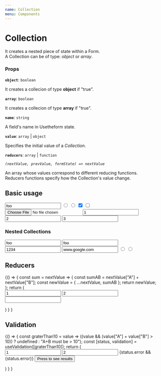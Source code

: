 ---
name: Collection
menu: Components
---


# Collection

It creates a nested piece of state within a Form. <br />
A Collection can be of type: *object* or *array*.

### Props

**`object`**: `boolean`

It creates a collecion of type **object** if "true".

**`array`**: `boolean`

It creates a collecion of type **array** if "true".

**`name`**: `string`

A field's name in Usetheform state.

**`value`**: `array` | `object`

Specifies the initial value of a *Collection*.

**`reducers`**: `array` | `function`

*`(nextValue, prevValue, formState) => nextValue`*
 
An array whose values correspond to different reducing functions.
Reducers functions specify how the Collection's value change.

## Basic usage

<Playground>
  <Form>
    <Collection object name="myObject">
      <Input type="text" name="name" value="foo" />
      <Input type="radio" name="sex" value="M" />
      <Input type="radio" name="sex" value="F" />
      <Input type="checkbox" name="one" checked />
      <Input type="checkbox" name="second" />
      <Input type="file" name="file" />
    </Collection>
    <Collection array name="myArray">
      <Input type="number" value="1" />
      <Input type="number" value="2" />
      <Input type="number" value="3" />
    </Collection>
  </Form>
</Playground>

### Nested Collections

<Playground>
  <Form>
    <Collection object name="myObject">
      <Collection object name="user">
        <Input type="text" name="name" value="foo" />
        <Input type="text" name="lastname" value="foo" />
        <Collection object name="info">
          <Input type="tel" name="tel" value="1234" />
          <Input type="text" name="website" value="www.google.com" />
        </Collection>
      </Collection>
      <Collection array name="sex">
        <Input type="radio" value="M" />
        <Input type="radio" value="F" />
      </Collection>
    </Collection>
  </Form>
</Playground>

## Reducers

<Playground>
{() => {
    const sum = nextValue => {
      const sumAB = nextValue["A"] + nextValue["B"];
      const newValue = { ...nextValue, sumAB };
      return newValue;
    };
    return (
      <Form>
        <Collection object name="sum" reducers={sum}>
          <Input type="number" name="A" value="1" />
          <Input type="number" name="B" value="2" />
          <Input type="text" name="sumAB" readOnly />
        </Collection>
      </Form>
    )
  }
}
</Playground>

## Validation

<Playground>
{() => {
    const graterThan10 = value => ((value && (value["A"] + value["B"] > 10)) ? undefined : "A+B must be > 10");
    const [status, validation] = useValidation([graterThan10]);
    return (
      <Form>
        <Collection object name="sum" {...validation}>
          <Input type="number" name="A" value="1" />
          <Input type="number" name="B" value="2" />
        </Collection>
        {status.error && <label>{status.error}</label>}
        <button type="submit">Press to see results</button>
      </Form>
    )
  }
}
</Playground>